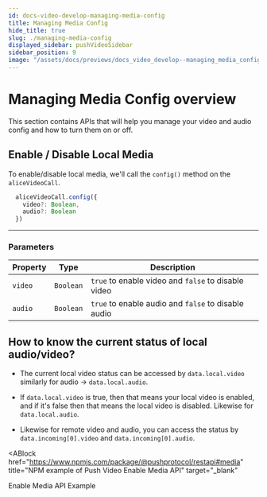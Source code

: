 ```yaml
---
id: docs-video-develop-managing-media-config
title: Managing Media Config
hide_title: true
slug: ./managing-media-config
displayed_sidebar: pushVideoSidebar
sidebar_position: 9
image: "/assets/docs/previews/docs_video_develop--managing_media_config.png"
---
```


# Managing Media Config overview

This section contains APIs that will help you manage your video and audio config and how to turn them on or off.

<head>
  <title>Managing Media Config | Push Video | Push Documentation</title>
</head>


## Enable / Disable Local Media

To enable/disable local media, we'll call the `config()` method on the `aliceVideoCall`.

```typescript
  aliceVideoCall.config({
    video?: Boolean,
    audio?: Boolean
  })
```

---

### Parameters

| Property | Type      | Description                                         |
| -------- | --------- | --------------------------------------------------- |
| `video`  | `Boolean` | `true` to enable video and `false` to disable video |
| `audio`  | `Boolean` | `true` to enable audio and `false` to disable audio |

## How to know the current status of local audio/video?

- The current local video status can be accessed by `data.local.video` similarly for audio -> `data.local.audio`.&#x20;

- If `data.local.video` is true, then that means your local video is enabled, and if it's false then that means the local video is disabled. Likewise for `data.local.audio`.

- Likewise for remote video and audio, you can access the status by `data.incoming[0].video` and `data.incoming[0].audio`.

<ABlock
  href="https://www.npmjs.com/package/@pushprotocol/restapi#media"
  title="NPM example of Push Video Enable Media API"
  target="_blank"
>
  Enable Media API Example
</ABlock>

